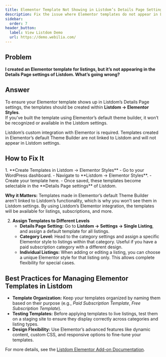 ```yaml
---
title: Elementor Template Not Showing in Listdom’s Details Page Settings
description: Fix the issue where Elementor templates do not appear in Listdom’s Details Page settings.
sidebar:
  order: 7
header_button:
  label: View Listdom Demo
  url: https://demo.webilia.com/
---
```



## Problem

**I created an Elementor template for listings, but it’s not appearing in the Details Page settings of Listdom. What’s going wrong?**

## Answer

To ensure your Elementor template shows up in Listdom’s Details Page settings, the templates should be created within **Listdom → Elementor Styles**.  
If you’ve built the template using Elementor’s default theme builder, it won’t be recognized or available in the Listdom settings.

<Aside type="note">
Listdom’s custom integration with Elementor is required. Templates created in Elementor’s default Theme Builder are not linked to Listdom and will not appear in Listdom settings.
</Aside>

## How to Fix It

<Steps>
1. **Create Templates in Listdom → Elementor Styles**  
   - Go to your WordPress dashboard.  
   - Navigate to **Listdom → Elementor Styles**.  
   - Create your template here.  
   - Once saved, these templates become selectable in the **Details Page settings** of Listdom.  

   **Why it Matters:** Templates made in Elementor’s default Theme Builder aren’t linked to Listdom’s functionality, which is why you won’t see them in Listdom settings. By using Listdom’s Elementor integration, the templates will be available for listings, subscriptions, and more.  

2. **Assign Templates to Different Levels**  
   - **Details Page Setting:** Go to **Listdom → Settings → Single Listing**, and assign a default template for all listings.  
   - **Category Level:** Head to the category settings and assign a specific Elementor style to listings within that category. Useful if you have a paid subscription category with a different design.  
   - **Individual Listings:** When adding or editing a listing, you can choose a unique Elementor style for that listing only. This allows complete flexibility for special cases.  
</Steps>

## Best Practices for Managing Elementor Templates in Listdom

- **Template Organization:** Keep your templates organized by naming them based on their purpose (e.g., *Paid Subscription Template*, *Free Subscription Template*).  
- **Testing Templates:** Before applying templates to live listings, test them on a staging site to ensure they display correctly across categories and listing types.  
- **Design Flexibility:** Use Elementor’s advanced features like dynamic content, custom CSS, and responsive options to fine-tune your templates.  

For more details, see the [Listdom Elementor Add-on Documentation](/listdom/addons/elementor/).
